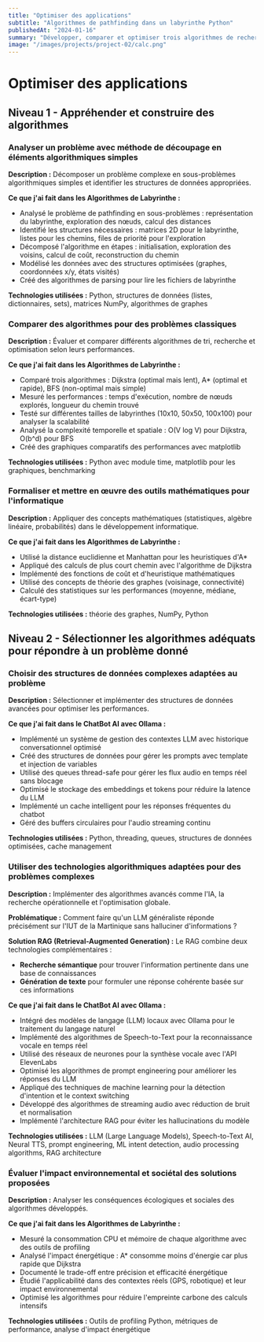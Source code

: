 ```yaml
---
title: "Optimiser des applications"
subtitle: "Algorithmes de pathfinding dans un labyrinthe Python"
publishedAt: "2024-01-16"
summary: "Développer, comparer et optimiser trois algorithmes de recherche de chemin : Dijkstra, A* et BFS"
image: "/images/projects/project-02/calc.png"
---
```


# Optimiser des applications

## Niveau 1 - Appréhender et construire des algorithmes

### Analyser un problème avec méthode de découpage en éléments algorithmiques simples

**Description :** Décomposer un problème complexe en sous-problèmes algorithmiques simples et identifier les structures de données appropriées.

**Ce que j'ai fait dans les Algorithmes de Labyrinthe :**
- Analysé le problème de pathfinding en sous-problèmes : représentation du labyrinthe, exploration des nœuds, calcul des distances
- Identifié les structures nécessaires : matrices 2D pour le labyrinthe, listes pour les chemins, files de priorité pour l'exploration
- Décomposé l'algorithme en étapes : initialisation, exploration des voisins, calcul de coût, reconstruction du chemin
- Modélisé les données avec des structures optimisées (graphes, coordonnées x/y, états visités)
- Créé des algorithmes de parsing pour lire les fichiers de labyrinthe

**Technologies utilisées :** Python, structures de données (listes, dictionnaires, sets), matrices NumPy, algorithmes de graphes

### Comparer des algorithmes pour des problèmes classiques

**Description :** Évaluer et comparer différents algorithmes de tri, recherche et optimisation selon leurs performances.

**Ce que j'ai fait dans les Algorithmes de Labyrinthe :**
- Comparé trois algorithmes : Dijkstra (optimal mais lent), A* (optimal et rapide), BFS (non-optimal mais simple)
- Mesuré les performances : temps d'exécution, nombre de nœuds explorés, longueur du chemin trouvé
- Testé sur différentes tailles de labyrinthes (10x10, 50x50, 100x100) pour analyser la scalabilité
- Analysé la complexité temporelle et spatiale : O(V log V) pour Dijkstra, O(b^d) pour BFS
- Créé des graphiques comparatifs des performances avec matplotlib

**Technologies utilisées :** Python avec module time, matplotlib pour les graphiques, benchmarking

### Formaliser et mettre en œuvre des outils mathématiques pour l'informatique

**Description :** Appliquer des concepts mathématiques (statistiques, algèbre linéaire, probabilités) dans le développement informatique.

**Ce que j'ai fait dans les Algorithmes de Labyrinthe :**
- Utilisé la distance euclidienne et Manhattan pour les heuristiques d'A*
- Appliqué des calculs de plus court chemin avec l'algorithme de Dijkstra
- Implémenté des fonctions de coût et d'heuristique mathématiques
- Utilisé des concepts de théorie des graphes (voisinage, connectivité)
- Calculé des statistiques sur les performances (moyenne, médiane, écart-type)

**Technologies utilisées :**  théorie des graphes, NumPy, Python

## Niveau 2 - Sélectionner les algorithmes adéquats pour répondre à un problème donné

### Choisir des structures de données complexes adaptées au problème

**Description :** Sélectionner et implémenter des structures de données avancées pour optimiser les performances.

**Ce que j'ai fait dans le ChatBot AI avec Ollama :**
- Implémenté un système de gestion des contextes LLM avec historique conversationnel optimisé
- Créé des structures de données pour gérer les prompts avec template et injection de variables
- Utilisé des queues thread-safe pour gérer les flux audio en temps réel sans blocage
- Optimisé le stockage des embeddings et tokens pour réduire la latence du LLM
- Implémenté un cache intelligent pour les réponses fréquentes du chatbot
- Géré des buffers circulaires pour l'audio streaming continu

**Technologies utilisées :** Python, threading, queues, structures de données optimisées, cache management

### Utiliser des technologies algorithmiques adaptées pour des problèmes complexes

**Description :** Implémenter des algorithmes avancés comme l'IA, la recherche opérationnelle et l'optimisation globale.

**Problématique :** Comment faire qu'un LLM généraliste réponde précisément sur l'IUT de la Martinique sans halluciner d'informations ?

**Solution RAG (Retrieval-Augmented Generation) :**
Le RAG combine deux technologies complémentaires :
- **Recherche sémantique** pour trouver l'information pertinente dans une base de connaissances
- **Génération de texte** pour formuler une réponse cohérente basée sur ces informations

**Ce que j'ai fait dans le ChatBot AI avec Ollama :**
- Intégré des modèles de langage (LLM) locaux avec Ollama pour le traitement du langage naturel
- Implémenté des algorithmes de Speech-to-Text pour la reconnaissance vocale en temps réel
- Utilisé des réseaux de neurones pour la synthèse vocale avec l'API ElevenLabs
- Optimisé les algorithmes de prompt engineering pour améliorer les réponses du LLM
- Appliqué des techniques de machine learning pour la détection d'intention et le context switching
- Développé des algorithmes de streaming audio avec réduction de bruit et normalisation
- Implémenté l'architecture RAG pour éviter les hallucinations du modèle

**Technologies utilisées :** LLM (Large Language Models), Speech-to-Text AI, Neural TTS, prompt engineering, ML intent detection, audio processing algorithms, RAG architecture

### Évaluer l'impact environnemental et sociétal des solutions proposées

**Description :** Analyser les conséquences écologiques et sociales des algorithmes développés.

**Ce que j'ai fait dans les Algorithmes de Labyrinthe :**
- Mesuré la consommation CPU et mémoire de chaque algorithme avec des outils de profiling
- Analysé l'impact énergétique : A* consomme moins d'énergie car plus rapide que Dijkstra
- Documenté le trade-off entre précision et efficacité énergétique
- Étudié l'applicabilité dans des contextes réels (GPS, robotique) et leur impact environnemental
- Optimisé les algorithmes pour réduire l'empreinte carbone des calculs intensifs

**Technologies utilisées :** Outils de profiling Python, métriques de performance, analyse d'impact énergétique  